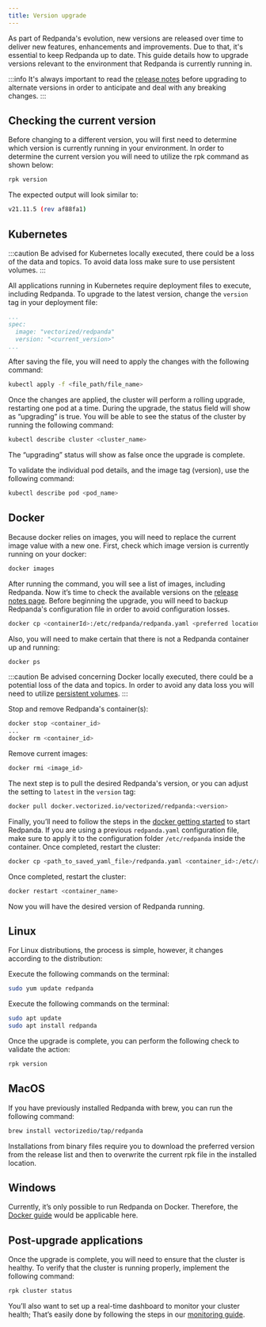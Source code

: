 ```yaml
---
title: Version upgrade
---
```



As part of Redpanda's evolution, new versions are released over time to deliver new features, enhancements and improvements.
Due to that, it's essential to keep Redpanda up to date. This guide details how to upgrade versions relevant to the environment that Redpanda is currently running in.

:::info
It's always important to read the [release notes](https://github.com/vectorizedio/redpanda/releases) before upgrading to alternate versions in order to anticipate and deal with any breaking changes.
:::

## Checking the current version

Before changing to a different version, you will first need to determine which version is currently running in your environment.
In order to determine the current version you will need to utilize the rpk command as shown below:

```bash
rpk version
```

The expected output will look similar to:

```bash
v21.11.5 (rev af88fa1)
```

## Kubernetes

:::caution
Be advised for Kubernetes locally executed, there could be a loss of the data and topics. To avoid data loss make sure to use persistent volumes.
:::

All applications running in Kubernetes require deployment files to execute, including Redpanda.
To upgrade to the latest version, change the `version` tag in your deployment file:

```yaml
...
spec:
  image: "vectorized/redpanda"
  version: "<current_version>"
...
```

After saving the file, you will need to apply the changes with the following command:

```bash
kubectl apply -f <file_path/file_name>
```

Once the changes are applied, the cluster will perform a rolling upgrade, restarting one pod at a time. During the upgrade, the status field will show as  “upgrading” is true. You will be able to see the status of the cluster by running the following command:

```bash
kubectl describe cluster <cluster_name>
```

The “upgrading” status will show as false once the upgrade is complete.

To validate the individual pod details, and the image tag (version), use the following command:

```bash
kubectl describe pod <pod_name>
```

## Docker

Because docker relies on images, you will need to replace the current image value with a new one.
First, check which image version is currently running on your docker:

```bash
docker images
```

After running the command, you will see a  list of  images, including Redpanda. Now it’s time to check the available versions on the [release notes page](https://github.com/vectorizedio/redpanda/releases).
Before beginning the upgrade, you will need to  backup Redpanda's configuration file in order to avoid configuration losses. 

```bash
docker cp <containerId>:/etc/redpanda/redpanda.yaml <preferred location>
```

Also, you will need to make certain that there is not a Redpanda container up and running:

```bash
docker ps
```

:::caution
Be advised concerning Docker locally executed, there could be a potential loss of the data and topics. In order to avoid any data loss you will need to utilize [persistent volumes](/docs/getting-started/quick-start-docker#create-network-and-persistent-volumes).
:::

Stop and remove Redpanda's container(s):

```bash
docker stop <container_id>
...
docker rm <container_id>
```

Remove current images:

```bash
docker rmi <image_id>
```

The next step is to pull the desired Redpanda's version, or you can adjust the setting to `latest` in the `version` tag:

```bash
docker pull docker.vectorized.io/vectorized/redpanda:<version>
```

Finally, you’ll need to follow the steps in the [docker getting started](/docs/getting-started/quick-start-docker) to start Redpanda.
If you are using  a previous `redpanda.yaml` configuration file, make sure to apply it to the configuration folder `/etc/redpanda` inside the container. Once completed, restart the cluster:

```bash
docker cp <path_to_saved_yaml_file>/redpanda.yaml <container_id>:/etc/redpanda
```

Once completed, restart the cluster:

```bash
docker restart <container_name>
```

Now you will have the desired version of Redpanda running.

## Linux

For Linux distributions, the process is simple, however, it changes according to the distribution:

<Tabs>
<TabItem value="fedoraRedhat" label="Fedora/RedHat" default>

Execute the following commands on the terminal:
```bash
sudo yum update redpanda
```

</TabItem>
<TabItem value="debianUbuntu" label="Debian/Ubuntu">

Execute the following commands on the terminal:
```bash
sudo apt update
sudo apt install redpanda
```

</TabItem>
</Tabs>

Once the upgrade is complete, you can perform the following check to validate the action:

```bash
rpk version
```

## MacOS

If you have previously installed Redpanda with brew, you can run the following command:

```bash
brew install vectorizedio/tap/redpanda
```

Installations from binary files require you to download the preferred version from the release list and then to overwrite the current rpk file in the installed location.

## Windows

Currently, it’s only possible to run Redpanda on Docker. Therefore, the [Docker guide](/docs/getting-started/quick-start-docker) would be applicable here.

## Post-upgrade applications

Once the upgrade is complete, you will need to ensure that the cluster is healthy.
To verify that the cluster is running properly, implement the following  command:

```bash
rpk cluster status
```

You’ll also want to set up a real-time dashboard to monitor your cluster health; That’s easily done by following the steps in our [monitoring guide](/docs/deploy-self-hosted/monitoring).

